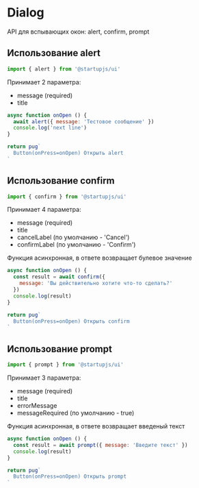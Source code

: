 
# Dialog

API для вспывающих окон: alert, confirm, prompt

## Использование alert

```js
import { alert } from '@startupjs/ui'
```

Принимает 2 параметра:
- message (required)
- title

```jsx example
async function onOpen () {
  await alert({ message: 'Тестовое сообщение' })
  console.log('next line')
}

return pug`
  Button(onPress=onOpen) Открыть alert
`
```

## Использование confirm

```js
import { confirm } from '@startupjs/ui'
```

Принимает 4 параметра:
- message (required)
- title
- cancelLabel (по умолчанию - 'Cancel')
- confirmLabel (по умолчанию - 'Confirm')

Функция асинхронная, в ответе возвращает булевое значение

```jsx example
async function onOpen () {
  const result = await confirm({
    message: 'Вы действительно хотите что-то сделать?'
  })
  console.log(result)
}

return pug`
  Button(onPress=onOpen) Открыть confirm
`
```

## Использование prompt

```js
import { prompt } from '@startupjs/ui'
```

Принимает 3 параметра:
- message (required)
- title
- errorMessage
- messageRequired (по умолчанию - true)

Функция асинхронная, в ответе возвращает введеный текст

```jsx example
async function onOpen () {
  const result = await prompt({ message: 'Введите текст' })
  console.log(result)
}

return pug`
  Button(onPress=onOpen) Открыть prompt
`
```
